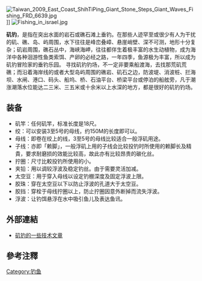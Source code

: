 [[Image:Taiwan_2009_East_Coast_ShihTiPing_Giant_Stone_Steps_Giant_Waves_Fishing_FRD_6639.jpg|thumb]]]]
[[File:Fishing_in_israel.jpg|thumb]]

'''矶钓'''，是指在突出水面的岩石或礁石滩上垂钓。在那些人迹罕至或很少有人为干扰的矶、礁、岛、屿周围，水下往往是峰峦叠嶂、悬崖峭壁、深不可测，地形十分复杂；矶岩周围，礁石丛中，海峡海岬，往往都伴生着极丰富的水生动植物，成为海洋中各种洄游性鱼类索饵、产卵的必经之路，一年四季，鱼源极为丰富，所以成为矶钓冒险家的垂钓乐园。 寻找矶钓钓场，不一定非要乘船渡海，去找那荒矶荒礁；而沿着海岸线的或者大型岛屿周围的礁岩、矶石之边，防波堤、消波桩、拦海坝、水闸、港口、码头、船坞、桥、石油平台、桥梁平台或停泊的船舷旁，凡于潮涨潮落水位能达二三米、三五米或十余米以上水深的地方，都是很好的矶钓钓场。 

== 装备 ==
*矶竿：任何矶竿，标准长度是18尺。
*绞：可以安装3至5号的母线，约150M的长度即可以。
*母线：即卷在绞上的线，3至5号的母线比较适合一般浮矶用途。
*子线：亦即「赖脚」，一般浮矶上用的子线会比较投钓时所使用的赖脚长及精貴，要求耐磨损的效能比较高，故此亦有比较昂贵的碳化丝。
*拧圈：尺寸比較投钓所使用的小。
*夹铅：用以调较浮波及稳定钓丝。由于需要灵活加减。
*太空豆：用于穿入母线以设定钓棚深度及固定浮波上限。
*胶珠：穿在太空豆以下以防止浮波的孔道大于太空豆。
*胶挡：穿栓于母线拧圈以上，防止拧圈因意外断掉而流失浮波。
*浮波：让钓饵悬浮在水中吸引鱼儿及表达鱼讯。

== 外部連結 ==
*[http://www.bixishang.com/fishing/skill/haidiao/ 矶钓的一些技术文章] {{Wayback|url=http://www.bixishang.com/fishing/skill/haidiao/ |date=20120309104233 }}

== 參考注釋 ==
{{reflist}}

[[Category:钓鱼|Category:钓鱼]]
